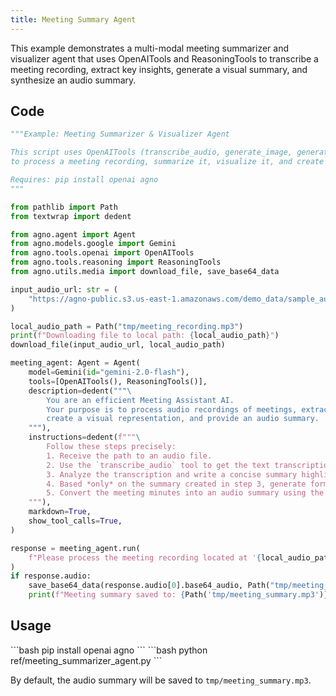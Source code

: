 ```yaml
---
title: Meeting Summary Agent
---
```


This example demonstrates a multi-modal meeting summarizer and visualizer agent that uses OpenAITools and ReasoningTools to transcribe a meeting recording, extract key insights, generate a visual summary, and synthesize an audio summary.

## Code

```python ref/meeting_summarizer_agent.py
"""Example: Meeting Summarizer & Visualizer Agent

This script uses OpenAITools (transcribe_audio, generate_image, generate_speech)
to process a meeting recording, summarize it, visualize it, and create an audio summary.

Requires: pip install openai agno
"""

from pathlib import Path
from textwrap import dedent

from agno.agent import Agent
from agno.models.google import Gemini
from agno.tools.openai import OpenAITools
from agno.tools.reasoning import ReasoningTools
from agno.utils.media import download_file, save_base64_data

input_audio_url: str = (
    "https://agno-public.s3.us-east-1.amazonaws.com/demo_data/sample_audio.mp3"
)

local_audio_path = Path("tmp/meeting_recording.mp3")
print(f"Downloading file to local path: {local_audio_path}")
download_file(input_audio_url, local_audio_path)

meeting_agent: Agent = Agent(
    model=Gemini(id="gemini-2.0-flash"),
    tools=[OpenAITools(), ReasoningTools()],
    description=dedent("""\
        You are an efficient Meeting Assistant AI.
        Your purpose is to process audio recordings of meetings, extract key information,
        create a visual representation, and provide an audio summary.
    """),
    instructions=dedent(f"""\
        Follow these steps precisely:
        1. Receive the path to an audio file.
        2. Use the `transcribe_audio` tool to get the text transcription.
        3. Analyze the transcription and write a concise summary highlighting key discussion points, decisions, and action items.
        4. Based *only* on the summary created in step 3, generate formatted meeting minutes.
        5. Convert the meeting minutes into an audio summary using the `generate_speech` tool.
    """),
    markdown=True,
    show_tool_calls=True,
)

response = meeting_agent.run(
    f"Please process the meeting recording located at '{local_audio_path}'",
)
if response.audio:
    save_base64_data(response.audio[0].base64_audio, Path("tmp/meeting_summary.mp3"))
    print(f"Meeting summary saved to: {Path('tmp/meeting_summary.mp3')}")
```

## Usage

<Steps>
  <Step title="Install dependencies">
    ```bash
    pip install openai agno
    ```
  </Step>

  <Step title="Run the example">
    ```bash
    python ref/meeting_summarizer_agent.py
    ```
  </Step>
</Steps>

By default, the audio summary will be saved to `tmp/meeting_summary.mp3`.
